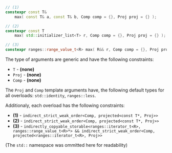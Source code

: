 ```cpp
// (1)
constexpr const T&
	max( const T& a, const T& b, Comp comp = {}, Proj proj = {} );

// (2)
constexpr const T
    max( std::initializer_list<T> r, Comp comp = {}, Proj proj = {} );

// (3)
constexpr ranges::range_value_t<R> max( R&& r, Comp comp = {}, Proj proj = {} );
```

The type of arguments are generic and have the following constraints:
- `T` - **(none)**
- `Proj` - **(none)**
- `Comp` - **(none)**

The `Proj` and `Comp` template arguments have, the following default types for all overloads: `std::identity`, `ranges::less`.

Additionaly, each overload has the following constraints:
- **(1)** - `indirect_strict_weak_order<Comp, projected<const T*, Proj>>`
- **(2)** - `indirect_strict_weak_order<Comp, projected<const T*, Proj>>`
- **(3)** - `indirectly_copyable_storable<ranges::iterator_t<R>, ranges::range_value_t<R>*> && indirect_strict_weak_order<Comp, projected<ranges::iterator_t<R>, Proj>>`

(The `std::` namespace was ommitted here for readability)

